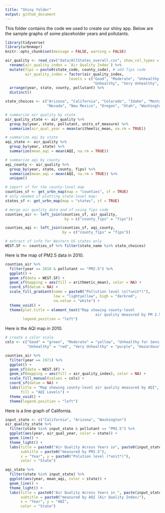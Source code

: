 ```yaml
---
title: "Shiny folder"
output: github_document
---
```


This folder contains the code we used to create our shiny app. Below are the sample graphs of some placeholder years and pollutants.

```r
library(tidyverse)
library(urbnmapr)
knitr::opts_chunk$set(message = FALSE, warning = FALSE)
```

```r
air_quality <- read_csv("data/AllStates_overall.csv", show_col_types = FALSE) %>%
  rename(air_quality_index = `Air Quality Index`) %>%
  mutate(fips = paste0(state_code, county_code), # add fips code
         air_quality_index = factor(air_quality_index,
                             levels = c("Good", "Moderate", "Unhealthy for Sensitive Groups",
                                        "Unhealthy", "Very Unhealthy", "Hazardous"))) %>%
  arrange(year, state, county, pollutant) %>%
  distinct()

state_choices <- c("Arizona", "California", "Colorado", "Idaho", "Montana",
                   "Nevada", "New Mexico", "Oregon", "Utah", "Washington", "Wyoming")

# summarize air quality by state
air_quality_state <- air_quality %>%
  group_by(year, state, pollutant, units_of_measure) %>%
  summarize(air_qual_year = mean(arithmetic_mean, na.rm = TRUE))

# summarize aqi by state
aqi_state <- air_quality %>%
  group_by(year, state) %>%
  summarize(mean_aqi = mean(AQI, na.rm = TRUE))

# summarize aqi by county
aqi_county <- air_quality %>%
  group_by(year, state, county, fips) %>%
  summarize(mean_aqi = mean(AQI, na.rm = TRUE)) %>%
  unique()

# import sf for the county-level map
counties_sf <- get_urbn_map(map = "counties", sf = TRUE)
# only needed if plotting state-level map:
states_sf <- get_urbn_map(map = "states", sf = TRUE)

# merge air quality data and sf using fips code
counties_air <- left_join(counties_sf, air_quality,
                           by = c("county_fips" = "fips"))

counties_aqi <- left_join(counties_sf, aqi_county,
                          by = c("county_fips" = "fips"))

# extract sf info for Western US states only
WEST.SF <- counties_sf %>% filter(state_name %in% state_choices)
```
Here is the map of PM2.5 data in 2010.

```r
counties_air %>%
  filter(year == 2010 & pollutant == "PM2.5") %>%
  ggplot() +
  geom_sf(data = WEST.SF) +
  geom_sf(mapping = aes(fill = arithmetic_mean), color = NA) +
  coord_sf(datum = NA) +
  scale_fill_gradient(name = paste0("Pollution level \n(*unit*)"),
                      low = "lightyellow", high = "darkred",
                      na.value = "white") +
  theme_void() +
  theme(plot.title = element_text("Map showing county-level
                                         air quality measured by PM 2.5"),
        legend.position = "left")
```

Here is the AQI map in 2010.

```r
# create a color scale
cols <- c("Good" = "green", "Moderate" = "yellow", "Unhealthy for Sensitive Groups" = "orange",
          "Unhealthy" = "red", "Very Unhealthy" = "purple", "Hazardous" = "maroon")

counties_air %>%
  filter(year == 1971) %>%
  ggplot() +
  geom_sf(data = WEST.SF) +
  geom_sf(mapping = aes(fill = air_quality_index), color = NA) +
  scale_fill_manual(values = cols) +
  coord_sf(datum = NA) +
  labs(title = "Map showing county-level air quality measured by AQI",
       fill = "AQI Levels") +
  theme_void() +
  theme(legend.position = "left")
```

Here is a line graph of California.

```r
input_state <- c("California", "Arizona", "Washington")
air_quality_state %>%
  filter(state %in% input_state & pollutant == "PM2.5") %>%
  ggplot(aes(year, air_qual_year, color = state)) +
  geom_line() +
  theme_light() +
  labs(title = paste0("Air Quality Across Years in", paste0(input_state, collapse = ", ")),
       subtitle = paste0("measured by PM2.5"),
       x = "Year", y = paste0("Polution level (*unit*)"),
       color = "State")
```

```r
aqi_state %>%
  filter(state %in% input_state) %>%
  ggplot(aes(year, mean_aqi, color = state)) +
  geom_line() +
  theme_light() +
  labs(title = paste0("Air Quality Across Years in ", paste(input_state, collapse = ", ")),
       subtitle = paste0("measured by AQI (Air Quality Index)"),
       x = "Year", y = "AQI",
       color = "State")
```

